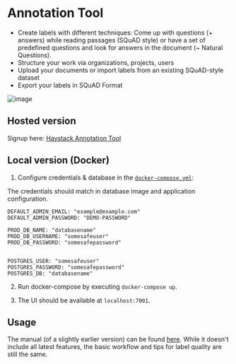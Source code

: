 # Annotation Tool

- Create labels with different techniques: Come up with questions (+ answers) while reading passages (SQuAD style) or have a set of predefined questions and look for answers in the document (~ Natural Questions).
- Structure your work via organizations, projects, users
- Upload your documents or import labels from an existing SQuAD-style dataset
- Export your labels in SQuAD Format

![image](/img/annotation_tool.png)

<div style={{ marginBottom: "3rem" }} />

## Hosted version

Signup here: [Haystack Annotation Tool](https://annotate.deepset.ai/login)

<div style={{ marginBottom: "3rem" }} />

## Local version (Docker)

1. Configure credentials & database in the [`docker-compose.yml`](https://github.com/deepset-ai/haystack/blob/master/annotation_tool/docker-compose.yml):

The credentials should match in database image and application configuration.

    DEFAULT_ADMIN_EMAIL: "example@example.com"
    DEFAULT_ADMIN_PASSWORD: "DEMO-PASSWORD"

    PROD_DB_NAME: "databasename"
    PROD_DB_USERNAME: "somesafeuser"
    PROD_DB_PASSWORD: "somesafepassword"


    POSTGRES_USER: "somesafeuser"
    POSTGRES_PASSWORD: "somesafepassword"
    POSTGRES_DB: "databasename"

2. Run docker-compose by executing `docker-compose up`.

3. The UI should be available at `localhost:7001`.

<div style={{ marginBottom: "3rem" }} />

## Usage

The manual (of a slightly earlier version) can be found [here](https://drive.google.com/file/d/1Wv3OIC0Z7ibHIzOm9Xw_r0gjTFmpl-33/view). While it doesn't include all latest features, the basic workflow and tips for label quality are still the same.
